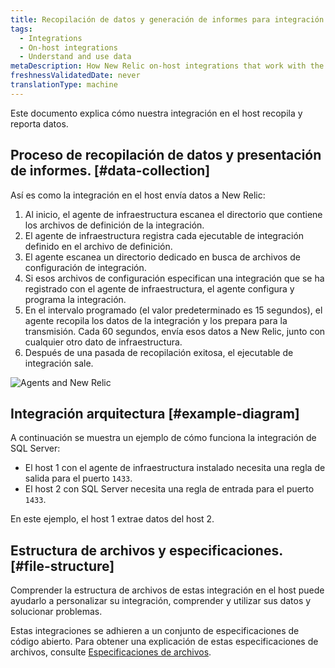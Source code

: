```yaml
---
title: Recopilación de datos y generación de informes para integración en el host.
tags:
  - Integrations
  - On-host integrations
  - Understand and use data
metaDescription: How New Relic on-host integrations that work with the infrastructure agent collect and report data to New Relic.
freshnessValidatedDate: never
translationType: machine
---
```


Este documento explica cómo nuestra integración en el host recopila y reporta datos.

## Proceso de recopilación de datos y presentación de informes. [#data-collection]

Así es como la integración en el host envía datos a New Relic:

1. Al inicio, el agente de infraestructura escanea el directorio que contiene los archivos de definición de la integración.
2. El agente de infraestructura registra cada ejecutable de integración definido en el archivo de definición.
3. El agente escanea un directorio dedicado en busca de archivos de configuración de integración.
4. Si esos archivos de configuración especifican una integración que se ha registrado con el agente de infraestructura, el agente configura y programa la integración.
5. En el intervalo programado (el valor predeterminado es 15 segundos), el agente recopila los datos de la integración y los prepara para la transmisión. Cada 60 segundos, envía esos datos a New Relic, junto con cualquier otro dato de infraestructura.
6. Después de una pasada de recopilación exitosa, el ejecutable de integración sale.

<img
  title="Agents and New Relic"
  alt="Agents and New Relic"
  src="/images/infrastructure_diagram_agents-and-nr.webp"
/>

## Integración arquitectura [#example-diagram]

A continuación se muestra un ejemplo de cómo funciona la integración de SQL Server:

* El host 1 con el agente de infraestructura instalado necesita una regla de salida para el puerto `1433`.
* El host 2 con SQL Server necesita una regla de entrada para el puerto `1433`.

En este ejemplo, el host 1 extrae datos del host 2.

## Estructura de archivos y especificaciones. [#file-structure]

Comprender la estructura de archivos de estas integración en el host puede ayudarlo a personalizar su integración, comprender y utilizar sus datos y solucionar problemas.

Estas integraciones se adhieren a un conjunto de especificaciones de código abierto. Para obtener una explicación de estas especificaciones de archivos, consulte [Especificaciones de archivos](/docs/integrations/integrations-sdk/file-specifications).
